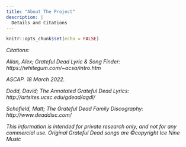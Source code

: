 ```yaml
---
title: "About The Project"
description: |
  Details and Citations
---
```


```r
knitr::opts_chunk$set(echo = FALSE)
```

*Citations:*

*Allan, Alex; Grateful Dead Lyric & Song Finder: https://whitegum.com/~acsa/intro.htm*

*ASCAP. 18 March 2022.*

*Dodd, David; The Annotated Grateful Dead Lyrics: http://artsites.ucsc.edu/gdead/agdl/*

*Schofield, Matt; The Grateful Dead Family Discography: http://www.deaddisc.com/*

*This information is intended for private research only, and not for any commercial use. Original Grateful Dead songs are ©copyright Ice Nine Music*